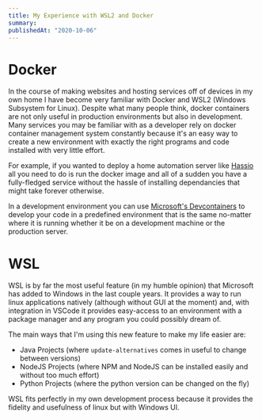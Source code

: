 ```yaml
---
title: My Experience with WSL2 and Docker
summary:
publishedAt: "2020-10-06"
---
```


# Docker

In the course of making websites and hosting services off of devices in my own home I have become very familiar with Docker and WSL2 (Windows Subsystem for Linux). Despite what many people think, docker containers are not only useful in production environments but also in development. Many services you may be familiar with as a developer rely on docker container management system constantly because it's an easy way to create a new environment with exactly the right programs and code installed with very little effort.

For example, if you wanted to deploy a home automation server like [Hassio](https://www.home-assistant.io/) all you need to do is run the docker image and all of a sudden you have a fully-fledged service without the hassle of installing dependancies that might take forever otherwise.

In a development environment you can use [Microsoft's Devcontainers](https://code.visualstudio.com/docs/remote/containers) to develop your code in a predefined environment that is the same no-matter where it is running whether it be on a development machine or the production server.

# WSL

WSL is by far the most useful feature (in my humble opinion) that Microsoft has added to Windows in the last couple years. It provides a way to run linux applications natively (although without GUI at the moment) and, with integration in VSCode it provides easy-access to an environment with a package manager and any program you could possibly dream of.

The main ways that I'm using this new feature to make my life easier are:

- Java Projects (where `update-alternatives` comes in useful to change between versions)
- NodeJS Projects (where NPM and NodeJS can be installed easily and without too much effort)
- Python Projects (where the python version can be changed on the fly)

WSL fits perfectly in my own development process because it provides the fidelity and usefulness of linux but with Windows UI.
